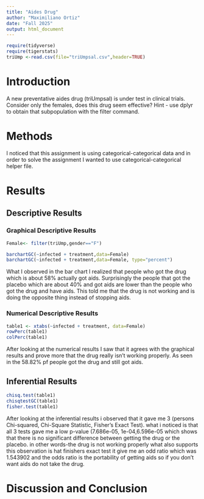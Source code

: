```yaml
---
title: "Aides Drug"
author: "Maximiliano Ortiz"
date: "Fall 2025"
output: html_document
---
```


```r
require(tidyverse)
require(tigerstats)
triUmp <-read.csv(file="triUmpsal.csv",header=TRUE)
```

# Introduction

<!--In this section you explain what you are trying to show.  Where did the data come from?  What is the research or other question you are trying to answer?.  If you skimp in this section expect to be marked down in your grade. Paint a picture of the project a couple of paragraphs is expected!-->

A new  preventative aides drug (triUmpsal) is under test in clinical trials. Consider only the females, does this drug seem effective?  Hint - use dplyr to obtain that subpopulation with the filter command.

# Methods

<!--Decide on your methods:  use "variable analysis" or other appropriate descriptors.  Make sure to choose at least one graphical method and at least one numerical method. Discuss what data manipulations may be needed for example subsetting or other binning procedures and what sort of graphical displays and inferential tools will be used!-->

I noticed that this assignment is using categorical-categorical data and in order to solve the assignment I wanted to use categorical-categorical helper file. 

# Results

<!--Divide this section into two sub-sections:  One for your descriptive  results and one for your inferential results.!-->

## Descriptive Results

### Graphical Descriptive Results

<!--Graphical results here.  Make sure to show your code.  Provide appropriate labels for axes, giving units if possible, and provide a good title for the graph, too.  Use the graphical results to describe the patterns if any that exist in the data as focused toward the research question. Bottom line is to explain the features of the graph that are relevant to conforming or departing to what is expected by your null hypothesis !-->

```r
Female<- filter(triUmp,gender=="F")
```

```r
barchartGC(~infected + treatment,data=Female)
barchartGC(~infected + treatment,data=Female, type="percent")

```

What I observed in the bar chart I realized that people who got the drug which is about 58% actually got aids. Surprisingly the people that got the placebo which are about 40% and got aids are lower than the people who got the drug and have aids. This told me that the drug is not working and is doing the opposite thing instead of stopping aids. 

### Numerical Descriptive Results

<!--Numerical results go here. Use the numerical results to describe the patterns if any that exist in the data as focused toward the research question!-->

```r
table1 <- xtabs(~infected + treatment, data=Female)
rowPerc(table1)
colPerc(table1)
```

After looking at the numerical results I saw that it agrees with the graphical results and prove more that the drug really isn't working properly. As seen in the 58.82% pf people got the drug and still got aids.  

## Inferential Results

<!--State hypothesis clearly.  Make sure your discussion of the inferential test covers all the aspects that the test output produces, such as test statistic, p-value etc.  Make a decision about the null hypothesis, explain the assumptions on which the selected test/procedure was based, and why the chosen procedure satisfys the assumptions and is appropriate to answer the research question!-->

```r
chisq.test(table1)
chisqtestGC(table1)
fisher.test(table1)
```

After looking at the inferential results i observed that it gave me 3 (persons Chi-squared, Chi-Square Statistic, Fisher's Exact Test). what i noticed is that all 3 tests gave me a low p-value (7.686e-05, 1e-04,6.596e-05 which shows that there is no significant difference between getting the drug or the placebo. in other words-the drug is not working properly what also supports this observation is hat finishers exact test it give me an odd ratio which was 1.543902 and the odds ratio is the portability of getting aids so if you don't want aids do not take the drug.

# Discussion and Conclusion

<!--Discussion and conclusion here.  If you found a relationship be sure to consider whether the relationship occurs because one of the variavbles causes the other, or whether they perhasps are related for some other reason.  Watch the chapter 6 videos from the GeorgeTown videos collection.!-->


